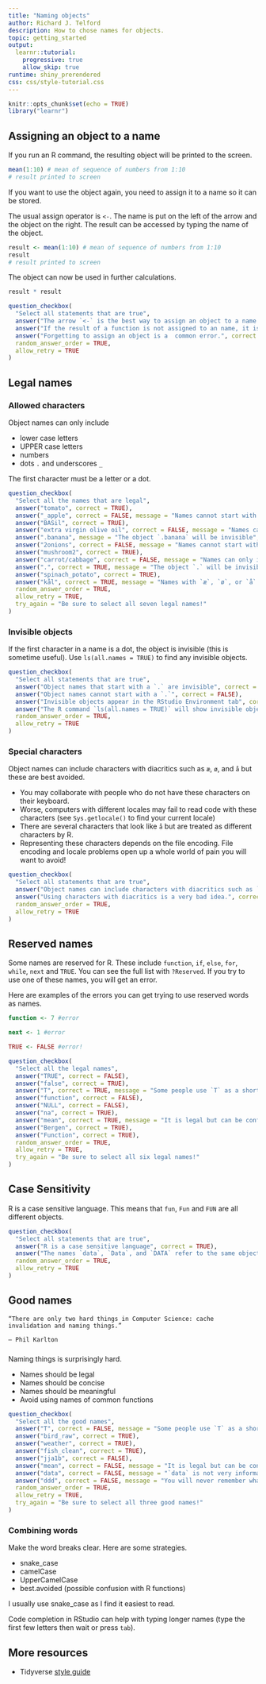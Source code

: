 ```yaml
---
title: "Naming objects"
author: Richard J. Telford
description: How to chose names for objects.
topic: getting_started
output: 
  learnr::tutorial:
    progressive: true
    allow_skip: true
runtime: shiny_prerendered
css: css/style-tutorial.css
---
```


```r
knitr::opts_chunk$set(echo = TRUE)
library("learnr")
```

## Assigning an object to a name

If you run an R command, the resulting object will be printed to the screen.

```r
mean(1:10) # mean of sequence of numbers from 1:10
# result printed to screen
```

If you want to use the object again, you need to assign it to a name so it can be stored.

The usual assign operator is `<-`. 
The name is put on the left of the arrow and the object on the right.
The result can be accessed by typing the name of the object.

```r
result <- mean(1:10) # mean of sequence of numbers from 1:10
result
# result printed to screen
```

The object can now be used in further calculations.

```r
result * result
```


```r
question_checkbox(
  "Select all statements that are true",
  answer("The arrow `<-` is the best way to assign an object to a name.", correct = TRUE),
  answer("If the result of a function is not assigned to an name, it is printed to the screen and lost.", correct = TRUE),
  answer("Forgetting to assign an object is a  common error.", correct = TRUE),
  random_answer_order = TRUE,
  allow_retry = TRUE
)
```

## Legal names

### Allowed characters

Object names can only include

- lower case letters
- UPPER case letters
- numbers
- dots `.` and underscores `_`

The first character must be a letter or a dot.

```r
question_checkbox(
  "Select all the names that are legal",
  answer("tomato", correct = TRUE),
  answer("_apple", correct = FALSE, message = "Names cannot start with an underscore"),
  answer("BASil", correct = TRUE),
  answer("extra virgin olive oil", correct = FALSE, message = "Names cannot include spaces"),
  answer(".banana", message = "The object `.banana` will be invisible", correct = TRUE),
  answer("2onions", correct = FALSE, message = "Names cannot start with a number"),
  answer("mushroom2", correct = TRUE),
  answer("carrot/cabbage", correct = FALSE, message = "Names can only include letters, numbers, `.` and `_`"),
  answer(".", correct = TRUE, message = "The object `.` will be invisible"),
  answer("spinach_potato", correct = TRUE),
  answer("kål", correct = TRUE, message = "Names with `æ`, `ø`, or `å` are legal but can cause huge problems with locale. Avoid."),
  random_answer_order = TRUE,
  allow_retry = TRUE,
  try_again = "Be sure to select all seven legal names!"
)
```

### Invisible objects

If the first character in a name is a dot, the object is invisible (this is sometime useful). 
Use `ls(all.names = TRUE)` to find any invisible objects. 

```r
question_checkbox(
  "Select all statements that are true",
  answer("Object names that start with a `.` are invisible", correct = TRUE),
  answer("Object names cannot start with a `.`", correct = FALSE),
  answer("Invisible objects appear in the RStudio Environment tab", correct = FALSE),
  answer("The R command `ls(all.names = TRUE)` will show invisible objects", correct = TRUE),
  random_answer_order = TRUE,
  allow_retry = TRUE
)
```

### Special characters

Object names can include characters with diacritics such as `æ`, `ø`, and `å` but these are best avoided. 

 - You may collaborate with people who do not have these characters on their keyboard.
 - Worse, computers with different locales may fail to read code with these characters (see `Sys.getlocale()` to find your current locale)
 - There are several characters that look like `å` but are treated as different characters by R.
 - Representing these characters depends on the file encoding. 
File encoding and locale problems open up a whole world of pain you will want to avoid!

```r
question_checkbox(
  "Select all statements that are true",
  answer("Object names can include characters with diacritics such as `ø` and `å`.", correct = TRUE),
  answer("Using characters with diacritics is a very bad idea.", correct = TRUE),
  random_answer_order = TRUE,
  allow_retry = TRUE
)
```

## Reserved names

Some names are reserved for R.
These include `function`, `if`, `else`, `for`, `while`, `next` and `TRUE`. 
You can see the full list with `?Reserved`.
If you try to use one of these names, you will get an error.

Here are examples of the errors you can get trying to use reserved words as names.
```r
function <- 7 #error
```
```r
next <- 1 #error
```
```r
TRUE <- FALSE #error!
```


```r
question_checkbox(
  "Select all the legal names",
  answer("TRUE", correct = FALSE),
  answer("false", correct = TRUE),
  answer("T", correct = TRUE, message = "Some people use `T` as a shortcut for TRUE. Using `T` as an object name will ruin their code."),
  answer("function", correct = FALSE),
  answer("NULL", correct = FALSE),
  answer("na", correct = TRUE),
  answer("mean", correct = TRUE, message = "It is legal but can be confusing to give objects the same name existing R functions such as `mean`"),
  answer("Bergen", correct = TRUE),
  answer("Function", correct = TRUE),
  random_answer_order = TRUE,
  allow_retry = TRUE,
  try_again = "Be sure to select all six legal names!"
)
```

## Case Sensitivity

R is a case sensitive language. 
This means that `fun`, `Fun` and `FUN` are all different objects.

```r
question_checkbox(
  "Select all statements that are true",
  answer("R is a case sensitive language", correct = TRUE),
  answer("The names `data`, `Data`, and `DATA` refer to the same object.", correct = FALSE),
  random_answer_order = TRUE,
  allow_retry = TRUE
)
```

## Good names

    “There are only two hard things in Computer Science: cache invalidation and naming things.”

    — Phil Karlton
    
###

Naming things is surprisingly hard.

- Names should be legal
- Names should be concise
- Names should be meaningful
- Avoid using names of common functions

```r
question_checkbox(
  "Select all the good names",
  answer("T", correct = FALSE, message = "Some people use `T` as a shortcut for TRUE. Using `T` as an object name will ruin their code."),
  answer("bird_raw", correct = TRUE),
  answer("weather", correct = TRUE),
  answer("fish_clean", correct = TRUE),
  answer("jja1b", correct = FALSE),
  answer("mean", correct = FALSE, message = "It is legal but can be confusing to give objects the same name existing R functions such as `mean`"),
  answer("data", correct = FALSE, message = "`data` is not very informative, especially if you have multiple datasets to analyse"),
  answer("ddd", correct = FALSE, message = "You will never remember what `ddd` represents."),
  random_answer_order = TRUE,
  allow_retry = TRUE,
  try_again = "Be sure to select all three good names!"
)
```

### Combining words

Make the word breaks clear. Here are some strategies. 

- snake_case
- camelCase
- UpperCamelCase
- best.avoided (possible confusion with R functions)

I usually use snake_case as I find it easiest to read.

Code completion in RStudio can help with typing longer names (type the first few letters then wait or press `tab`).

## More resources

- Tidyverse [style guide](https://style.tidyverse.org/syntax.html#object-names)